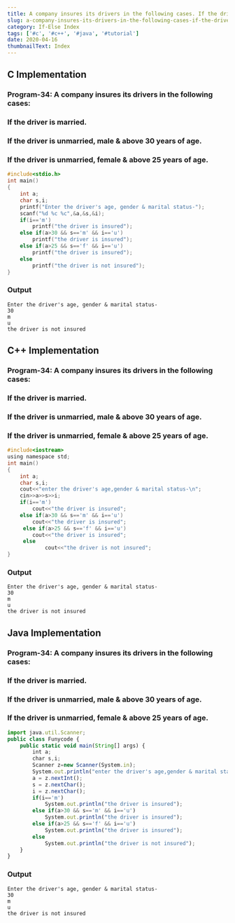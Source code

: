 ---
title: A company insures its drivers in the following cases. If the driver is married. − If the driver is unmarried, male & above 30 years of age. − If the driver is unmarried, female & above 25 years of age.
slug: a-company-insures-its-drivers-in-the-following-cases-if-the-driver-is-married-if-the-driver-is-unmarried-male-and-above-30-years-of-age-if-the-driver-is-unmarried-female-and-above-25-years-of-age.
category: If-Else Index
tags: ['#c', '#c++', '#java', '#tutorial']
date: 2020-04-16
thumbnailText: Index
---

## C Implementation
### Program-34: A company insures its drivers in the following cases:
### If the driver is married.
### If the driver is unmarried, male & above 30 years of age.
### If the driver is unmarried, female & above 25 years of age.
```c
#include<stdio.h>
int main()
{
    int a;
    char s,i;
    printf("Enter the driver's age, gender & marital status-");
    scanf("%d %c %c",&a,&s,&i);
    if(i=='m')
        printf("the driver is insured");
    else if(a>30 && s=='m' && i=='u')
        printf("the driver is insured");
    else if(a>25 && s=='f' && i=='u')
        printf("the driver is insured");
    else
        printf("the driver is not insured");
}
```
### Output
```
Enter the driver's age, gender & marital status-
30
m
u
the driver is not insured
```

## C++ Implementation
### Program-34: A company insures its drivers in the following cases:
### If the driver is married.
### If the driver is unmarried, male & above 30 years of age.
### If the driver is unmarried, female & above 25 years of age.
```c
#include<iostream>
using namespace std;
int main()
{
    int a;
    char s,i;
    cout<<"enter the driver's age,gender & marital status-\n";
    cin>>a>>s>>i;
    if(i=='m')
        cout<<"the driver is insured";
    else if(a>30 && s=='m' && i=='u')
        cout<<"the driver is insured";
     else if(a>25 && s=='f' && i=='u')
        cout<<"the driver is insured";
     else
            cout<<"the driver is not insured";
}
```
### Output
```
Enter the driver's age, gender & marital status-
30
m
u
the driver is not insured
```

## Java Implementation
### Program-34: A company insures its drivers in the following cases:
### If the driver is married.
### If the driver is unmarried, male & above 30 years of age.
### If the driver is unmarried, female & above 25 years of age.
```js
import java.util.Scanner;
public class Funycode {
    public static void main(String[] args) {
        int a;
        char s,i;
        Scanner z=new Scanner(System.in);
        System.out.println("enter the driver's age,gender & marital status-");
        a = z.nextInt();
        s = z.nextChar();
        i = z.nextChar();
        if(i=='m')
            System.out.println("the driver is insured");
        else if(a>30 && s=='m' && i=='u')
            System.out.println("the driver is insured");
        else if(a>25 && s=='f' && i=='u')
            System.out.println("the driver is insured");
        else
            System.out.println("the driver is not insured");
    }
}
```
### Output
```
Enter the driver's age, gender & marital status-
30
m
u
the driver is not insured
```
